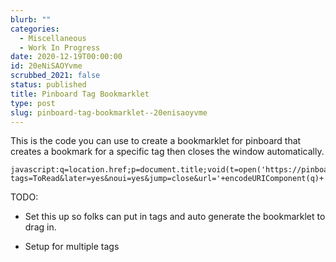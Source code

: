 ```yaml
---
blurb: ""
categories:
  - Miscellaneous
  - Work In Progress
date: 2020-12-19T00:00:00
id: 20eNiSAOYvme
scrubbed_2021: false
status: published
title: Pinboard Tag Bookmarklet
type: post
slug: pinboard-tag-bookmarklet--20enisaoyvme
---
```


This is the code you can use to create a bookmarklet for pinboard that creates a bookmark for a specific tag then closes the window automatically.


    javascript:q=location.href;p=document.title;void(t=open('https://pinboard.in/add?tags=ToRead&later=yes&noui=yes&jump=close&url='+encodeURIComponent(q)+'&title='+encodeURIComponent(p),'Pinboard','toolbar=no,width=100,height=100'));t.blur();


TODO: 

- Set this up so folks can put in tags and auto generate the bookmarklet to drag in. 

- Setup for multiple tags